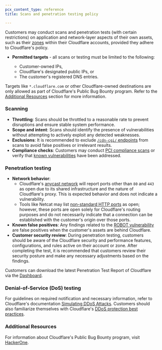 ```yaml
---
pcx_content_type: reference
title: Scans and penetration testing policy

---
```


Customers may conduct scans and penetration tests (with certain restrictions) on application and network-layer aspects of their own assets, such as their [zones](/fundamentals/setup/accounts-and-zones/#zones) within their Cloudflare accounts, provided they adhere to Cloudflare's policy.

- **Permitted targets** - all scans or testing must be limited to the following:

  	- Customer-owned IPs,
  	- Cloudflare's designated public IPs, or
 	- The customer's registered DNS entries.

Targets like `*.cloudflare.com` or other Cloudflare-owned destinations are only allowed as part of Cloudflare's Public Bug Bounty program. Refer to the [Additional Resources](#additional-resources) section for more information.

### Scanning

- **Throttling**: Scans should be throttled to a reasonable rate to prevent disruptions and ensure stable system performance.
- **Scope and intent**: Scans should identify the presence of vulnerabilities without attempting to actively exploit any detected weaknesses.
- **Exclusions**: It is recommended to exclude [`/cdn-cgi/` endpoints](/fundamentals/reference/cdn-cgi-endpoint/) from scans to avoid false positives or irrelevant results.
- **Compliance checks**: Customers may conduct [PCI compliance scans](/fundamentals/security/pci-scans/) or verify that [known vulnerabilities](/ssl/reference/compliance-and-vulnerabilities/#known-vulnerabilities-mitigations) have been addressed.

### Penetration testing

- **Network behavior**:
  - Cloudflare's [anycast network](/fundamentals/concepts/how-cloudflare-works/) will report ports other than `80` and `443` as open due to its shared infrastructure and the nature of Cloudflare's proxy. This is expected behavior and does not indicate a vulnerability.
  - Tools like Netcat may list [non-standard HTTP ports](/fundamentals/reference/network-ports/) as open; however, these ports are open solely for Cloudflare's routing purposes and do not necessarily indicate that a connection can be established with the customer's origin over those ports.
- **Known false positives**: Any findings related to the [ROBOT vulnerability](/ssl/reference/compliance-and-vulnerabilities/#return-of-bleichenbachers-oracle-threat-robot) are false positives when the customer's assets are behind Cloudflare.
- **Customer security review**: During penetration testing, customers should be aware of the Cloudflare security and performance features, configurations, and rules active on their account or zone. After completing the test, it is recommended that customers review their security posture and make any necessary adjustments based on the findings.

Customers can download the latest Penetration Test Report of Cloudflare via the [Dashboard](/fundamentals/reference/policies-compliances/compliance-docs/).

### Denial-of-Service (DoS) testing

For guidelines on required notification and necessary information, refer to Cloudflare's documentation [Simulating DDoS Attacks](/ddos-protection/reference/simulate-ddos-attack). Customers should also familiarize themselves with Cloudflare's [DDoS protection best practices](/ddos-protection/best-practices/).

### Additional Resources

For information about Cloudflare's Public Bug Bounty program, visit [HackerOne](https://hackerone.com/cloudflare).
